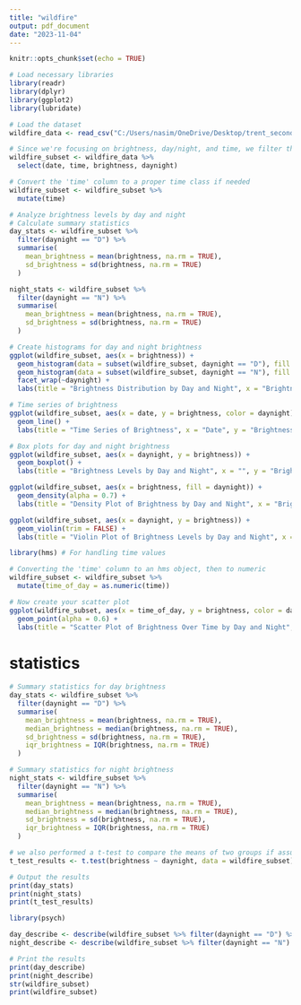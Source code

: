 ---
title: "wildfire"
output: pdf_document
date: "2023-11-04"
---

```{r setup, include=FALSE}
knitr::opts_chunk$set(echo = TRUE)
```


```{r}
# Load necessary libraries
library(readr)
library(dplyr)
library(ggplot2)
library(lubridate)

# Load the dataset
wildfire_data <- read_csv("C:/Users/nasim/OneDrive/Desktop/trent_second_semester/Data_Visualization/project/modified_file_with_date.csv")

# Since we're focusing on brightness, day/night, and time, we filter the columns
wildfire_subset <- wildfire_data %>%
  select(date, time, brightness, daynight)

# Convert the 'time' column to a proper time class if needed
wildfire_subset <- wildfire_subset %>%
  mutate(time)

# Analyze brightness levels by day and night
# Calculate summary statistics
day_stats <- wildfire_subset %>%
  filter(daynight == "D") %>%
  summarise(
    mean_brightness = mean(brightness, na.rm = TRUE),
    sd_brightness = sd(brightness, na.rm = TRUE)
  )

night_stats <- wildfire_subset %>%
  filter(daynight == "N") %>%
  summarise(
    mean_brightness = mean(brightness, na.rm = TRUE),
    sd_brightness = sd(brightness, na.rm = TRUE)
  )

# Create histograms for day and night brightness
ggplot(wildfire_subset, aes(x = brightness)) +
  geom_histogram(data = subset(wildfire_subset, daynight == "D"), fill = "#97A2FF") +
  geom_histogram(data = subset(wildfire_subset, daynight == "N"), fill = "#6EB5FF", alpha = 0.5) +
  facet_wrap(~daynight) +
  labs(title = "Brightness Distribution by Day and Night", x = "Brightness", y = "Frequency")

# Time series of brightness
ggplot(wildfire_subset, aes(x = date, y = brightness, color = daynight)) +
  geom_line() +
  labs(title = "Time Series of Brightness", x = "Date", y = "Brightness")

# Box plots for day and night brightness
ggplot(wildfire_subset, aes(x = daynight, y = brightness)) +
  geom_boxplot() +
  labs(title = "Brightness Levels by Day and Night", x = "", y = "Brightness")

```
```{r}
ggplot(wildfire_subset, aes(x = brightness, fill = daynight)) +
  geom_density(alpha = 0.7) +
  labs(title = "Density Plot of Brightness by Day and Night", x = "Brightness", y = "Density")

```

```{r}
ggplot(wildfire_subset, aes(x = daynight, y = brightness)) +
  geom_violin(trim = FALSE) +
  labs(title = "Violin Plot of Brightness Levels by Day and Night", x = "", y = "Brightness")

```


```{r}
library(hms) # For handling time values

# Converting the 'time' column to an hms object, then to numeric
wildfire_subset <- wildfire_subset %>%
  mutate(time_of_day = as.numeric(time))

# Now create your scatter plot
ggplot(wildfire_subset, aes(x = time_of_day, y = brightness, color = daynight)) +
  geom_point(alpha = 0.6) +
  labs(title = "Scatter Plot of Brightness Over Time by Day and Night", x = "Time of Day", y = "Brightness")


```

# statistics

```{r}

# Summary statistics for day brightness
day_stats <- wildfire_subset %>%
  filter(daynight == "D") %>%
  summarise(
    mean_brightness = mean(brightness, na.rm = TRUE),
    median_brightness = median(brightness, na.rm = TRUE),
    sd_brightness = sd(brightness, na.rm = TRUE),
    iqr_brightness = IQR(brightness, na.rm = TRUE)
  )

# Summary statistics for night brightness
night_stats <- wildfire_subset %>%
  filter(daynight == "N") %>%
  summarise(
    mean_brightness = mean(brightness, na.rm = TRUE),
    median_brightness = median(brightness, na.rm = TRUE),
    sd_brightness = sd(brightness, na.rm = TRUE),
    iqr_brightness = IQR(brightness, na.rm = TRUE)
  )

# we also performed a t-test to compare the means of two groups if assumptions are met
t_test_results <- t.test(brightness ~ daynight, data = wildfire_subset)

# Output the results
print(day_stats)
print(night_stats)
print(t_test_results)

```

```{r}
library(psych)

day_describe <- describe(wildfire_subset %>% filter(daynight == "D") %>% pull(brightness))
night_describe <- describe(wildfire_subset %>% filter(daynight == "N") %>% pull(brightness))

# Print the results
print(day_describe)
print(night_describe)
str(wildfire_subset)
print(wildfire_subset)

```

